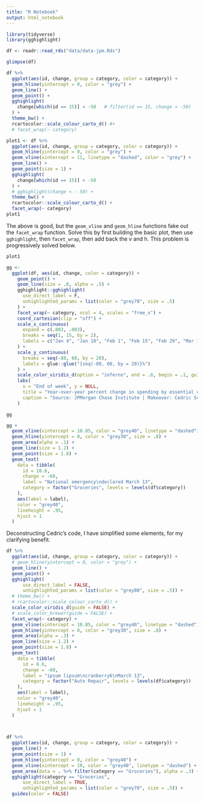 ```yaml
---
title: "R Notebook"
output: html_notebook
---
```


```r
library(tidyverse)
library(gghighlight)
```

```r
df <- readr::read_rds("data/data-jpm.Rds")
```


```r
glimpse(df)
```

```r
df %>% 
  ggplot(aes(id, change, group = category, color = category)) +
  geom_hline(yintercept = 0, color = "grey") +
  geom_line() +
  geom_point() +
  gghighlight(
    change[which(id == 15)] < -50   # filter(id == 15, change < -50)
  ) +
  theme_bw() +
  rcartocolor::scale_colour_carto_d() #+
  # facet_wrap(~ category)
```

```r
plot1 <- df %>% 
  ggplot(aes(id, change, group = category, color = category)) +
  geom_hline(yintercept = 0, color = "grey") +
  geom_vline(xintercept = 11, linetype = "dashed", color = "grey") +
  geom_line() +
  geom_point(size = 1) +
  gghighlight(
    change[which(id == 15)] < -50
  ) +
  # gghighlight(change < - 50) +
  theme_bw() +
  rcartocolor::scale_colour_carto_d() +
  facet_wrap(~ category)
plot1
```
The above is good, but the `geom_vline` and `geom_hline` functions fake out the `facet_wrap` function.  Solve this by first building the basic plot, then use `gghighlight`, then `facet_wrap`, then add back the v and h.  This problem is progressively solved below.

```r
plot1
```
```r
gg <-
  ggplot(df, aes(id, change, color = category)) +
    geom_point() +
    geom_line(size = .8, alpha = .5) +
    gghighlight::gghighlight(
      use_direct_label = F,
      unhighlighted_params = list(color = "grey70", size = .5)
    ) +
    facet_wrap(~ category, ncol = 4, scales = "free_x") +
    coord_cartesian(clip = "off") +
    scale_x_continuous(
      expand = c(.003, .003),
      breaks = seq(1, 15, by = 2),
      labels = c("Jan 4", "Jan 18", "Feb 1", "Feb 15", "Feb 29", "Mar 14", "Mar 28", "Apr 11")
    ) +
    scale_y_continuous(
      breaks = seq(-80, 60, by = 20),
      labels = glue::glue("{seq(-80, 60, by = 20)}%")
    ) +
    scale_color_viridis_d(option = "inferno", end = .8, begin = .1, guide = "none") +
    labs(
      x = "End of week", y = NULL,
      title = "Year-over-year percent change in spending by essential category",
      caption = "Source: JPMorgan Chase Institute | Makeover: Cedric Scherer, Frontpage Data"
    )

gg
```

```r
gg + 
  geom_vline(xintercept = 10.85, color = "grey40", linetype = "dashed") +
  geom_hline(yintercept = 0, color = "grey30", size = .8) +
  geom_area(alpha = .1) +
  geom_line(size = 1.2) +
  geom_point(size = 1.8) +
  geom_text(
    data = tibble(
      id = 10.6,
      change = -60,
      label = "National emergency\ndeclared March 13",
      category = factor("Groceries", levels = levels(df$category)) 
    ),
    aes(label = label),
    color = "grey40",
    lineheight = .95,
    hjust = 1
  )
```

Deconstructing Cedric's code, I have simplified some elements, for my clarifying benefit.  

```r
df %>% 
  ggplot(aes(id, change, group = category, color = category)) +
  # geom_hline(yintercept = 0, color = "grey") +
  geom_line() +
  geom_point() +
  gghighlight(
      use_direct_label = FALSE,
      unhighlighted_params = list(color = "grey80", size = .5)) +
  # theme_bw() +
  # rcartocolor::scale_colour_carto_d() +
  scale_color_viridis_d(guide = FALSE) +
  # scale_color_brewer(guide = FALSE) +
  facet_wrap(~ category) +
  geom_vline(xintercept = 10.85, color = "grey40", linetype = "dashed") +
  geom_hline(yintercept = 0, color = "grey30", size = .8) +
  geom_area(alpha = .3) +
  geom_line(size = 1.2) +
  geom_point(size = 1.8) +
  geom_text(
    data = tibble(
      id = 8.6,
      change = -60,
      label = "ipsum lipsum\ncranberry6\nMarch 13",
      category = factor("Auto Repair", levels = levels(df$category)) 
    ),
    aes(label = label),
    color = "grey40",
    lineheight = .95,
    hjust = 1
  )
  



```

```r
df %>% 
  ggplot(aes(id, change, group = category, color = category)) +
  geom_line() +
  geom_point(size = 1) +
  geom_hline(yintercept = 0, color = "grey40") +
  geom_vline(xintercept = 10, color = "grey40", linetype = "dashed") +
  geom_area(data = . %>% filter(category == "Groceries"), alpha = .3) +
  gghighlight(category == "Groceries",
      use_direct_label = TRUE,
      unhighlighted_params = list(color = "grey70", size = .5)) +
  guides(color = FALSE)
```

